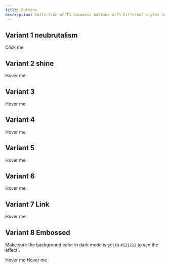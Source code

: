 ```yaml
---
title: Buttons
description: Collection of Tailwindcss buttons with different styles and effects.
---
```





## Variant 1 neubrutalism

<ComponentPreview filePathsKey="button_v1">
  <div className="flex-row-center gap-4">
      <Button_v1>
        Click me
      </Button_v1>
      <Button_v1 size="icon">
        <FaCode />
      </Button_v1>
  </div>
</ComponentPreview>

## Variant 2 shine

<ComponentPreview filePathsKey="button_v2">
  <div className="flex-row-center gap-4">
      <Button_v2>
        Hover me
      </Button_v2>
      <Button_v2 size="icon">
        <FaCode />
      </Button_v2>
  </div>
</ComponentPreview>

## Variant 3

<ComponentPreview filePathsKey="button_v3">
  <div className="flex-row-center gap-4">
        <Button_v3>Hover me </Button_v3>
      <Button_v3 size="icon">
        <FaCode />
      </Button_v3>
  </div>
</ComponentPreview>


## Variant 4

<ComponentPreview filePathsKey="button_v4">
  <div className="flex-row-center gap-4">
        <Button_v4>Hover me </Button_v4>
      <Button_v4 size="icon">
        <FaCode />
      </Button_v4>
  </div>
</ComponentPreview>

## Variant 5

<ComponentPreview filePathsKey="button_v5">
  <div className="flex-row-center gap-4">
        <Button_v5>Hover me </Button_v5>
      <Button_v5 size="icon">
        <FaCode />
      </Button_v5>
  </div>
</ComponentPreview>

## Variant 6

<ComponentPreview filePathsKey="button_v6">
  <div className="flex-row-center gap-4">
      <Button_v6>Hover me </Button_v6>
  </div>
</ComponentPreview>

## Variant 7 Link

<ComponentPreview filePathsKey="button_v7">
  <div className="flex-row-center gap-4">
      <Button_v7>Hover me </Button_v7>
  </div>
</ComponentPreview>

## Variant 8 Embossed

Make sure the background color in dark mode is set to `#121212` to see the effect`.

<ComponentPreview filePathsKey="button_v8">
  <div className="flex-row-center flex-wrap gap-4 py-4 dark:bg-[#121212] bg-zinc-50 rounded-sm w-full">
    <Button_v8>Hover me </Button_v8>
    <Button_v8 size="icon" className=""><FaCode /> </Button_v8>
    <Button_v8 className="shadow-dembossed">Hover me </Button_v8>
    <Button_v8 size="icon" className="shadow-dembossed rounded-lg"><FaCode /> </Button_v8>
  </div>
</ComponentPreview>